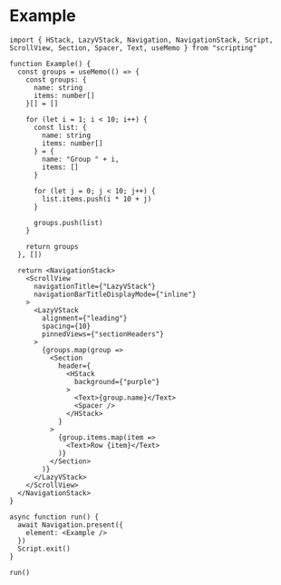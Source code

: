 # Example

```tsx
import { HStack, LazyVStack, Navigation, NavigationStack, Script, ScrollView, Section, Spacer, Text, useMemo } from "scripting"

function Example() {
  const groups = useMemo(() => {
    const groups: {
      name: string
      items: number[]
    }[] = []

    for (let i = 1; i < 10; i++) {
      const list: {
        name: string
        items: number[]
      } = {
        name: "Group " + i,
        items: []
      }

      for (let j = 0; j < 10; j++) {
        list.items.push(i * 10 + j)
      }

      groups.push(list)
    }

    return groups
  }, [])

  return <NavigationStack>
    <ScrollView
      navigationTitle={"LazyVStack"}
      navigationBarTitleDisplayMode={"inline"}
    >
      <LazyVStack
        alignment={"leading"}
        spacing={10}
        pinnedViews={"sectionHeaders"}
      >
        {groups.map(group =>
          <Section
            header={
              <HStack
                background={"purple"}
              >
                <Text>{group.name}</Text>
                <Spacer />
              </HStack>
            }
          >
            {group.items.map(item =>
              <Text>Row {item}</Text>
            )}
          </Section>
        )}
      </LazyVStack>
    </ScrollView>
  </NavigationStack>
}

async function run() {
  await Navigation.present({
    element: <Example />
  })
  Script.exit()
}

run()
```